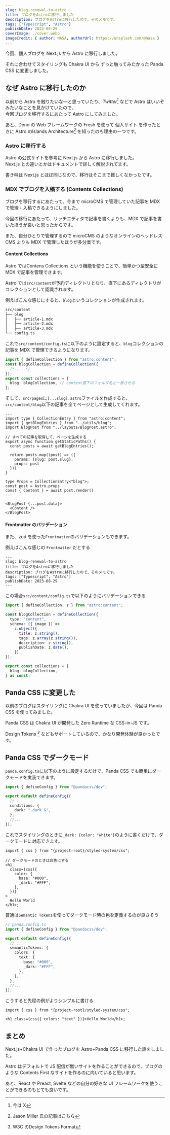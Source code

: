```yaml
---
slug: blog-renewal-to-astro
title: ブログをAstroに移行しました
description: ブログをAstroに移行したので、そのメモです。
tags: ["Typescript", "Astro"]
publishDate: 2023-08-29
coverImage: ./cover.webp
imageCredit: { author: NASA, authorUrl: https://unsplash.com/@nasa }
---
```



今回、個人ブログを Next.js から Astro に移行しました。

それに合わせてスタイリングも Chakra UI から ずっと触ってみたかった Panda CSS に変更しました。

## なぜ Astro に移行したのか

以前から Astro を触りたいな―と思っていたり、<cite>Twitter[^1]</cite> などで Astro はいいぞみたいなことを見かけていたので、  
今回ブログを移行するにあたって Astro にしてみました。
[^1]: 今は X

あと、Deno の Web フレームワークの Fresh を使って <ExternalLink href="https://hayapo.dev/" title="hayapo web site">個人サイト</ExternalLink>
を作ったときに Astro の<ExternalLink href="https://docs.astro.build/ja/concepts/islands" title="Islands Architecture">Islands Architecture</ExternalLink><cite>[^2]</cite>
を知ったのも理由の一つです。
[^2]: Jason Miller 氏の記事は<ExternalLink href="https://jasonformat.com/islands-architecture" title="hayapo web site">こちら</ExternalLink>

### Astro に移行する

Astro の公式サイトを参考に Next.js から Astro に移行しました。  
Next.js との違いとかはドキュメントで詳しく解説されてます。

書き味は Next.js とほぼ同じなので、移行はそこまで難しくなかったです。

### MDX でブログを入稿する (Contents Collections)

ブログを移行するにあたって、今まで microCMS で管理していた記事を MDX で管理・入稿できるようにしました。

今回の移行にあたって、リッチエディタで記事を書くよりも、MDX で記事を書いたほうが良いと思ったからです。

また、自分ひとりで管理するので microCMS のようなオンラインのヘッドレス CMS よりも MDX で管理したほうが多分楽です。

#### Content Collections

Astro では<ExternalLink href="https://docs.astro.build/en/guides/content-collections/" title="Astro Content Collections">Contens Collections</ExternalLink>
という機能を使うことで、簡単かつ型安全に MDX で記事を管理できます。

Astro では`src/content`が予約ディレクトリとなり、直下にあるディレクトリがコレクションとして認識されます。

例えばこんな感じにすると、`blog`というコレクションが作成されます。

```markdown
src/content
├── blog
│   ├── article-1.mdx
│   ├── article-2.mdx
│   ├── article-3.mdx
└── config.ts
```

これで`src/content/config.ts`に以下のように設定すると、`blog`コレクションの記事を MDX で管理できるようになります。

```ts
import { defineCollection } from "astro:content";
const blogCollection = defineCollection({
  /* ... */
});
export const collections = {
  blog: blogCollection, // content直下のフォルダ名と一致させる
};
```

そして、`src/pages`に`[...slug].astro`ファイルを作成すると、`src/content/blog`以下の記事を全てページとして生成してくれます。

```tsx
---
import type { CollectionEntry } from "astro:content";
import { getBlogEntries } from "../utils/blog";
import BlogPost from "../layouts/BlogPost.astro";

// すべての記事を取得して、ページを生成する
export async function getStaticPaths() {
  const posts = await getBlogEntries();

  return posts.map((post) => ({
    params: {slug: post.slug},
    props: post
  }))
}

type Props = CollectionEntry<"blog">;
const post = Astro.props
const { Content } = await post.render()
---

<BlogPost {...post.data}>
  <Content />
</BlogPost>
```

#### Frontmatter のバリデーション

また、zod を使った`Frontmatter`のバリデーションもできます。

例えばこんな感じの `Frontmatter` だとする

```mdx
---
slug: blog-renewal-to-astro
title: ブログをAstroに移行しました
description: ブログをAstroに移行したので、そのメモです。
tags: ["Typescript", "Astro"]
publishDate: 2023-08-29
---
```

この場合`src/content/config.ts`で以下のようにバリデーションできる

```ts
import { defineCollection, z } from "astro:content";

const blogCollection = defineCollection({
  type: "content",
  schema: ({ image }) =>
    z.object({
      title: z.string(),
      tags: z.array(z.string()),
      description: z.string(),
      publishDate: z.date(),
    }),
});

export const collections = {
  blog: blogCollection,
} as const;
```

## Panda CSS に変更した

以前のブログはスタイリングに Chakra UI を使っていましたが、今回は Panda CSS を使ってみました。

Panda CSS は Chakra UI が開発した Zero Runtime な CSS-in-JS です。

Design Tokens <cite>[^3]</cite> などもサポートしているので、かなり開発体験が良かったです。
[^3]: W3C の<ExternalLink href="https://tr.designtokens.org/format/" title="W3C Design Tokens">Design Tokens Format</ExternalLink>

## Panda CSS でダークモード

`panda.config.ts`に以下のように設定するだけで、Panda CSS でも簡単にダークモードを実装できます。

```ts
import { defineConfig } from "@pandacss/dev";

export default defineConfig({
  // ...
  conditions: {
    dark: ".dark &",
  },
  //...
});
```

これでスタイリングのときに`_dark: {color: "white"}`のように書くだけで、ダークモードに対応できます。

```tsx
import { css } from "{project-root}/styled-system/css";

// ダークモードのときは白色にする
<h1
  class={css({
    color: {
      base: "#000",
      _dark: "#FFF",
    },
  })}
>
  Hello World
</h1>;
```

普通は`Semantic Tokens`を使ってダークモード時の色を定義するのが良さそう

```ts
// panda.config.ts
import { defineConfig } from "@pandacss/dev";

export default defineConfig({
  // ...
  semanticTokens: {
    colors: {
      text: {
        base: "#000",
        _dark: "#FFF",
      },
    },
  },
  //...
});
```

こうすると先程の例がよりシンプルに書ける

```tsx
import { css } from "{project-root}/styled-system/css";

<h1 class={css({ colors: "text" })}>Hello World</h1>;
```

## まとめ

Next.js+Chakra UI で作ったブログを Astro+Panda CSS に移行した話をしました。

Astro はデフォルトで JS 配信が無いサイトを作ることができるので、ブログのような Contents First なサイトを作るのに向いていると思います。

あと、React や Preact, Svelte などの自分の好きな UI フレームワークを使うことができるのもとても良いです。
